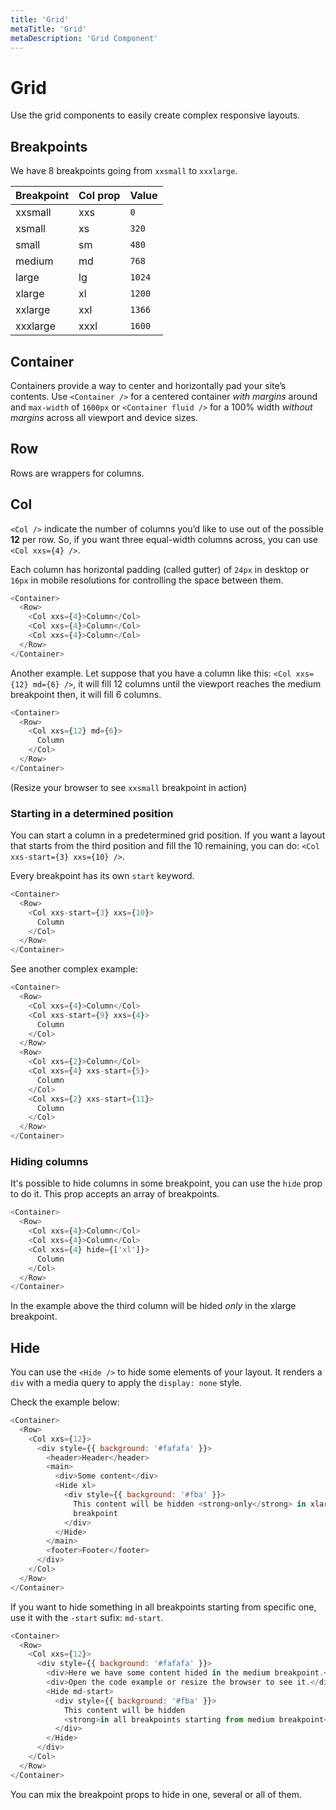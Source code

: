 ```yaml
---
title: 'Grid'
metaTitle: 'Grid'
metaDescription: 'Grid Component'
---
```


# Grid

Use the grid components to easily create complex responsive layouts.

## Breakpoints

We have 8 breakpoints going from `xxsmall` to `xxxlarge`.

| **Breakpoint** | **Col prop** | **Value** |
| -------------- | ------------ | --------- |
| xxsmall        | xxs          | `0`       |
| xsmall         | xs           | `320`     |
| small          | sm           | `480`     |
| medium         | md           | `768`     |
| large          | lg           | `1024`    |
| xlarge         | xl           | `1200`    |
| xxlarge        | xxl          | `1366`    |
| xxxlarge       | xxxl         | `1600`    |

## Container

Containers provide a way to center and horizontally pad your site’s contents.
Use `<Container />` for a centered container _with margins_ around and
`max-width` of `1600px` or `<Container fluid />` for a 100% width
_without margins_ across all viewport and device sizes.

## Row

Rows are wrappers for columns.

## Col

`<Col />` indicate the number of columns you’d like to use out of the possible
**12** per row. So, if you want three equal-width columns across, you can use
`<Col xxs={4} />`.

Each column has horizontal padding (called gutter) of `24px` in desktop or
`16px` in mobile resolutions for controlling the space between them.

```javascript reactLive=true
<Container>
  <Row>
    <Col xxs={4}>Column</Col>
    <Col xxs={4}>Column</Col>
    <Col xxs={4}>Column</Col>
  </Row>
</Container>
```

Another example. Let suppose that you have a column like this:
`<Col xxs={12} md={6} />`, it will fill 12 columns until the viewport reaches
the medium breakpoint then, it will fill 6 columns.

```javascript reactLive=true
<Container>
  <Row>
    <Col xxs={12} md={6}>
      Column
    </Col>
  </Row>
</Container>
```

(Resize your browser to see `xxsmall` breakpoint in action)

### Starting in a determined position

You can start a column in a predetermined grid position. If you want a layout
that starts from the third position and fill the 10 remaining, you can do:
`<Col xxs-start={3} xxs={10} />`.

Every breakpoint has its own `start` keyword.

```javascript reactLive=true
<Container>
  <Row>
    <Col xxs-start={3} xxs={10}>
      Column
    </Col>
  </Row>
</Container>
```

See another complex example:

```javascript reactLive=true
<Container>
  <Row>
    <Col xxs={4}>Column</Col>
    <Col xxs-start={9} xxs={4}>
      Column
    </Col>
  </Row>
  <Row>
    <Col xxs={2}>Column</Col>
    <Col xxs={4} xxs-start={5}>
      Column
    </Col>
    <Col xxs={2} xxs-start={11}>
      Column
    </Col>
  </Row>
</Container>
```

### Hiding columns

It's possible to hide columns in some breakpoint, you can use the `hide` prop to
do it. This prop accepts an array of breakpoints.

```javascript reactLive=true
<Container>
  <Row>
    <Col xxs={4}>Column</Col>
    <Col xxs={4}>Column</Col>
    <Col xxs={4} hide={['xl']}>
      Column
    </Col>
  </Row>
</Container>
```

In the example above the third column will be hided _only_ in the xlarge
breakpoint.

## Hide

You can use the `<Hide />` to hide some elements of your layout. It renders a
`div` with a media query to apply the `display: none` style.

Check the example below:

```javascript reactLive=true
<Container>
  <Row>
    <Col xxs={12}>
      <div style={{ background: '#fafafa' }}>
        <header>Header</header>
        <main>
          <div>Some content</div>
          <Hide xl>
            <div style={{ background: '#fba' }}>
              This content will be hidden <strong>only</strong> in xlarge
              breakpoint
            </div>
          </Hide>
        </main>
        <footer>Footer</footer>
      </div>
    </Col>
  </Row>
</Container>
```

If you want to hide something in all breakpoints starting from specific one,
use it with the `-start` sufix: `md-start`.

```javascript reactLive=true
<Container>
  <Row>
    <Col xxs={12}>
      <div style={{ background: '#fafafa' }}>
        <div>Here we have some content hided in the medium breakpoint.</div>
        <div>Open the code example or resize the browser to see it.</div>
        <Hide md-start>
          <div style={{ background: '#fba' }}>
            This content will be hidden
            <strong>in all breakpoints starting from medium breakpoint</strong>
          </div>
        </Hide>
      </div>
    </Col>
  </Row>
</Container>
```

You can mix the breakpoint props to hide in one, several or all of them.
